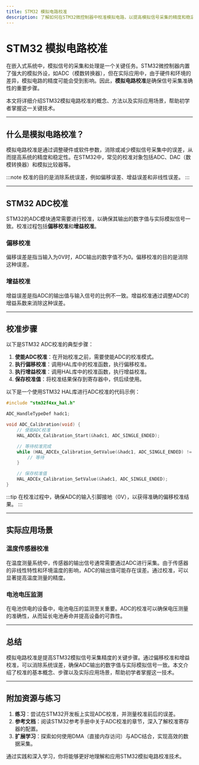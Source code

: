 ```yaml
---
title: STM32 模拟电路校准
description: 了解如何在STM32微控制器中校准模拟电路，以提高模拟信号采集的精度和稳定性。
---
```


# STM32 模拟电路校准

在嵌入式系统中，模拟信号的采集和处理是一个关键任务。STM32微控制器内置了强大的模拟外设，如ADC（模数转换器），但在实际应用中，由于硬件和环境的差异，模拟电路的精度可能会受到影响。因此，**模拟电路校准**是确保信号采集准确性的重要步骤。

本文将详细介绍STM32模拟电路校准的概念、方法以及实际应用场景，帮助初学者掌握这一关键技术。

---

## 什么是模拟电路校准？

模拟电路校准是通过调整硬件或软件参数，消除或减少模拟信号采集中的误差，从而提高系统的精度和稳定性。在STM32中，常见的校准对象包括ADC、DAC（数模转换器）和模拟比较器等。

:::note
校准的目的是消除系统误差，例如偏移误差、增益误差和非线性误差。
:::

---

## STM32 ADC校准

STM32的ADC模块通常需要进行校准，以确保其输出的数字值与实际模拟信号一致。校准过程包括**偏移校准**和**增益校准**。

### 偏移校准
偏移误差是指当输入为0V时，ADC输出的数字值不为0。偏移校准的目的是消除这种误差。

### 增益校准
增益误差是指ADC的输出值与输入信号的比例不一致。增益校准通过调整ADC的增益系数来消除这种误差。

---

## 校准步骤

以下是STM32 ADC校准的典型步骤：

1. **使能ADC校准**：在开始校准之前，需要使能ADC的校准模式。
2. **执行偏移校准**：调用HAL库中的校准函数，执行偏移校准。
3. **执行增益校准**：调用HAL库中的校准函数，执行增益校准。
4. **保存校准值**：将校准结果保存到寄存器中，供后续使用。

以下是一个使用STM32 HAL库进行ADC校准的代码示例：

```c
#include "stm32f4xx_hal.h"

ADC_HandleTypeDef hadc1;

void ADC_Calibration(void) {
    // 使能ADC校准
    HAL_ADCEx_Calibration_Start(&hadc1, ADC_SINGLE_ENDED);

    // 等待校准完成
    while (HAL_ADCEx_Calibration_GetValue(&hadc1, ADC_SINGLE_ENDED) != HAL_OK) {
        // 等待
    }

    // 保存校准值
    HAL_ADCEx_Calibration_SetValue(&hadc1, ADC_SINGLE_ENDED);
}
```

:::tip
在校准过程中，确保ADC的输入引脚接地（0V），以获得准确的偏移校准结果。
:::

---

## 实际应用场景

### 温度传感器校准
在温度测量系统中，传感器的输出信号通常需要通过ADC进行采集。由于传感器的非线性特性和环境温度的影响，ADC的输出值可能存在误差。通过校准，可以显著提高温度测量的精度。

### 电池电压监测
在电池供电的设备中，电池电压的监测至关重要。ADC的校准可以确保电压测量的准确性，从而延长电池寿命并提高设备的可靠性。

---

## 总结

模拟电路校准是提高STM32模拟信号采集精度的关键步骤。通过偏移校准和增益校准，可以消除系统误差，确保ADC输出的数字值与实际模拟信号一致。本文介绍了校准的基本概念、步骤以及实际应用场景，帮助初学者掌握这一技术。

---

## 附加资源与练习

1. **练习**：尝试在STM32开发板上实现ADC校准，并测量校准前后的误差。
2. **参考文档**：阅读STM32参考手册中关于ADC校准的章节，深入了解校准寄存器的配置。
3. **扩展学习**：探索如何使用DMA（直接内存访问）与ADC结合，实现高效的数据采集。

通过实践和深入学习，你将能够更好地理解和应用STM32模拟电路校准技术。